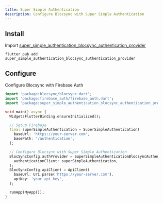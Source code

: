 ```yaml
---
title: Super Simple Authentication
description: Configure Blocsync with Super Simple Authentication
---
```


## Install

Import
[super_simple_authentication_blocsync_authentication_provider](https://pub.dev/packages/super_simple_authentication_blocsync_authentication_provider)

```base
flutter pub add super_simple_authentication_blocsync_authentication_provider
```

## Configure

Configure Blocsync with Firebase Auth

```dart
import 'package:blocsync/blocsync.dart';
import 'package:firebase_auth/firebase_auth.dart';
import 'package:super_simple_authentication_blocsync_authentication_provider/super_simple_authentication_blocsync_authentication_provider.dart';

void main() async {
  WidgetsFlutterBinding.ensureInitialized();

  // Setup Firebase
  final superSimpleAuthentication = SuperSimpleAuthentication(
    baseUrl: 'https://your-server.com',
    basePath: '/authentication',
  );

  // Configure Blocsync with Super Simple Authentication
  BlocSyncConfig.authProvider = SuperSimpleAuthenticationBlocsyncAuthenticationProvider(
    authenticationClient: superSimpleAuthentication,
  );
  BlocSyncConfig.apiClient = ApiClient(
    baseUrl: Uri.parse('https://your-server.com'),
    apiKey: 'your_api_key',
  );

  runApp(MyApp());
}
```
